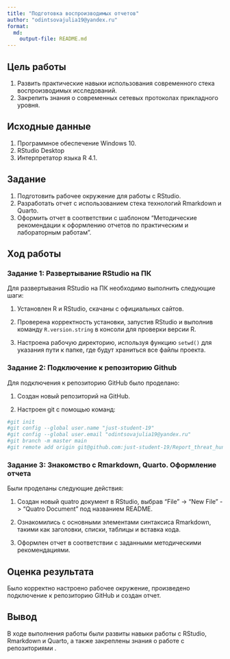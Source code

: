 ```yaml
---
title: "Подготовка воспроизводимых отчетов"
author: "odintsovajulia19@yandex.ru"
format: 
  md:
    output-file: README.md
---
```


## Цель работы 

1. Развить практические навыки использования современного стека воспроизводимых исследований.
2. Закрепить знания о современных сетевых протоколах прикладного уровня.

## Исходные данные 

1. Программное обеспечение Windows 10.
2. RStudio Desktop
3. Интерпретатор языка R 4.1.

## Задание

1. Подготовить рабочее окружение для работы с RStudio.
2. Разработать отчет с использованием стека технологий Rmarkdown и Quarto.
3. Оформить отчет в соответствии с шаблоном "Методические рекомендации к оформлению отчетов по практическим и лабораторным работам".

## Ход работы

### Задание 1: Развертывание RStudio на ПК

Для развертывания RStudio на ПК необходимо выполнить следующие шаги:

1. Установлен R и RStudio, скачаны с официальных сайтов.

2. Проверена корректность установки, запустив RStudio и выполнив команду `R.version.string` в консоли для проверки версии R.

3. Настроена рабочую директорию, используя функцию `setwd()` для указания пути к папке, где будут храниться все файлы проекта.

### Задание 2: Подключение к репозиторию Github

Для подключения к репозиторию GitHub было проделано:

1. Создан новый репозиторий на GitHub.

2. Настроен git с помощью команд:

```r
#git init
#git config --global user.name "just-student-19"
#git config --global user.email "odintsovajulia19@yandex.ru"
#git branch -m master main
#git remote add origin git@github.com:just-student-19/Report_threat_hunt.git
```


### Задание 3: Знакомство с Rmarkdown, Quarto. Оформление отчета

Были проделаны следующие действия:

1. Создан новый quatro документ в RStudio, выбрав "File" -> "New File" -> "Quatro Document" под названием README.

2. Ознакомились с основными элементами синтаксиса Rmarkdown, такими как заголовки, списки, таблицы и вставка кода.

3. Оформлен отчет в соответствии с заданными методическими рекомендациями.

## Оценка результата

Было корректно настроено рабочее окружение, произведено подключение к репозиторию GitHub и создан отчет.

## Вывод 

В ходе выполнения работы были развиты навыки работы с RStudio, Rmarkdown и Quarto, а также закреплены знания о работе с репозиториями .